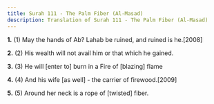 ```yaml
---
title: Surah 111 - The Palm Fiber (Al-Masad)
description: Translation of Surah 111 - The Palm Fiber (Al-Masad)
---
```


**1.** (1) May the hands of Ab? Lahab be ruined, and ruined is he.[2008]

**2.** (2) His wealth will not avail him or that which he gained.

**3.** (3) He will [enter to] burn in a Fire of [blazing] flame

**4.** (4) And his wife [as well] - the carrier of firewood.[2009]

**5.** (5) Around her neck is a rope of [twisted] fiber.

